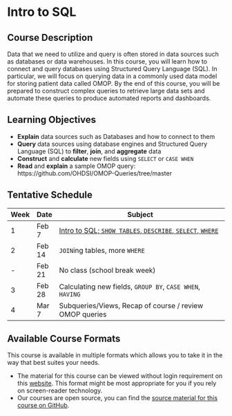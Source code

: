 # Intro to SQL {.unnumbered}

## Course Description

Data that we need to utilize and query is often stored in data sources such as databases or data warehouses. In this course, you will learn how to connect and query databases using Structured Query Language (SQL). In particular, we will focus on querying data in a commonly used data model for storing patient data called OMOP. By the end of this course, you will be prepared to construct complex queries to retrieve large data sets and automate these queries to produce automated reports and dashboards.

## Learning Objectives

- **Explain** data sources such as Databases and how to connect to them
- **Query** data sources using database engines and Structured Query Language (SQL) to **filter**, **join**, and **aggregate** data
- **Construct** and **calculate** new fields using `SELECT` or `CASE WHEN`
- **Read** and **explain** a sample OMOP query: https://github.com/OHDSI/OMOP-Queries/tree/master

## Tentative Schedule

| Week | Date   | Subject                                                    |
| ---- | ------ | ---------------------------------------------------------- |
| 1    | Feb 7  | [Intro to SQL; `SHOW TABLES`, `DESCRIBE`, `SELECT`, `WHERE`](week1.html) |
| 2    | Feb 14 | `JOIN`ing tables, more `WHERE`                             |
| -    | Feb 21 | No class (school break week)                               |
| 3    | Feb 28 | Calculating new fields, `GROUP BY`, `CASE WHEN`, `HAVING`  |
| 4    | Mar 7  | Subqueries/Views, Recap of course / review OMOP queries    |

## Available Course Formats

This course is available in multiple formats which allows you to take it in the way that best suites your needs. 

- The material for this course can be viewed without login requirement on this [website](https://hutchdatascience.org/intro_to_sql/). This format might be most appropriate for you if you rely on screen-reader technology.
- Our courses are open source, you can find the [source material for this course on GitHub](https://github.com/fhdsl/intro_to_sql).

